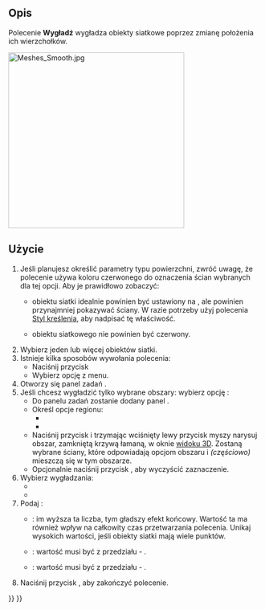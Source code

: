 <languages/>

{{Docnav/pl
|[[Mesh_SegmentationBestFit/pl|Utwórz segmenty z najlepiej dopasowanych powierzchni]]
|[[Mesh_Decimating/pl|Uprość]]
|[[Mesh_Workbench/pl|środowisko pracy Siatka]]
|IconL=Mesh_SegmentationBestFit.svg
|IconR=Mesh_Decimating.svg
|IconC=Workbench_Mesh.svg
}}

{{GuiCommand/pl
|Name=Mesh Smoothing
|Name/pl=Siatka: Wygładź
|MenuLocation=Siatki → Wygładź ...
|Workbenches=[[Mesh_Workbench/pl|Siatka]]
}}

<span id="Description"></span>
==Opis==

Polecenie '''Wygładź''' wygładza obiekty siatkowe poprzez zmianę położenia ich wierzchołków.

[[Image:Meshes_Smooth.jpg|350px]]
{{Caption|Panel zadań wygładzania po wybraniu opcji Tylko wybór.}}

<span id="Usage"></span>
==Użycie==

# Jeśli planujesz określić parametry typu powierzchni, zwróć uwagę, że polecenie używa koloru czerwonego do oznaczenia ścian wybranych dla tej opcji. Aby je prawidłowo zobaczyć:
#* {{PropertyView/pl|Tryb wyświetlania}} obiektu siatki idealnie powinien być ustawiony na {{Value|Cieniowany z krawędziami}}, ale powinien przynajmniej pokazywać ściany. W razie potrzeby użyj polecenia [[Std_DrawStyle/pl|Styl kreślenia]], aby nadpisać tę właściwość.
#* {{PropertyView/pl|Kolor kształtu}} obiektu siatkowego nie powinien być czerwony.
# Wybierz jeden lub więcej obiektów siatki.
# Istnieje kilka sposobów wywołania polecenia:
#* Naciśnij przycisk {{Button|[[Image:Mesh_Smoothing.svg|16px]] '''Wygładź'''}}
#* Wybierz {{MenuCommand|Siatki → [[Image:Mesh_Smoothing.svg|16px]] Wygładź ...}} opcję z menu.
# Otworzy się panel zadań {{MenuCommand|Wygładzanie}}.
# Jeśli chcesz wygładzić tylko wybrane obszary: wybierz opcję {{MenuCommand|Tylko wybór}}:
#* Do panelu zadań zostanie dodany panel {{MenuCommand|Zaznaczanie}}.
#* Określ opcje regionu:
#** {{MenuCommand|Akceptuj tylko widoczne trójkąty}}
#** {{MenuCommand|Akceptuj tylko trójkąty o normalnych ścian zwrócone w stronę ekranu}}
#* Naciśnij przycisk {{Button|Dodaj}} i trzymając wciśnięty lewy przycisk myszy narysuj obszar, zamkniętą krzywą łamaną, w oknie [[3D_view/pl|widoku 3D]]. Zostaną wybrane ściany, które odpowiadają opcjom obszaru i ''(częściowo)'' mieszczą się w tym obszarze.
#* Opcjonalnie naciśnij przycisk {{Button|Wyczyść}}, aby wyczyścić zaznaczenie.
# Wybierz {{MenuCommand|Metodę}} wygładzania:
#* {{MenuCommand|Taubin}}
#* {{MenuCommand|Laplace}}
# Podaj {{MenuCommand|Parametry}}:
#* {{MenuCommand|Powtórzenia}}: im wyższa ta liczba, tym gładszy efekt końcowy. Wartość ta ma również wpływ na całkowity czas przetwarzania polecenia. Unikaj wysokich wartości, jeśli obiekty siatki mają wiele punktów.
#* {{MenuCommand|λ}}: wartość musi być z przedziału {{Value|0}} - {{Value|1}}.
#* {{MenuCommand|μ}}: wartość musi być z przedziału {{Value|0}} - {{Value|1}}.
# Naciśnij przycisk {{Button|OK}}, aby zakończyć polecenie.


{{Docnav/pl
|[[Mesh_SegmentationBestFit/pl|Utwórz segmenty z najlepiej dopasowanych powierzchni]]
|[[Mesh_Decimating/pl|Uprość]]
|[[Mesh_Workbench/pl|środowisko pracy Siatka]]
|IconL=Mesh_SegmentationBestFit.svg
|IconR=Mesh_Decimating.svg
|IconC=Workbench_Mesh.svg
}}

{{Mesh Tools navi{{#translation:}}}}
{{Userdocnavi{{#translation:}}}}
{{clear}}
